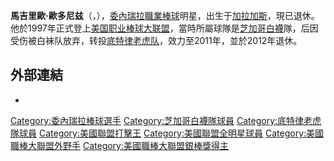 {{Infobox MLB player|
bgcolor1=#003366|
bgcolor2=#bd5d29|
textcolor1=white|
textcolor2=white|
name=馬格里歐·歐多尼茲|
image=Mags on the move.jpg|
caption=|
width=250|
position=右外野手|
team=退休球員|
number=30|
bats=右|
throws=右|
birthdate={{birth date and age|1974|1|28}}|
debutyear=1997年8月29日|
debutteam=[[芝加哥白襪|芝加哥白襪]]|
statyear=2011年|
stat1label=[[打擊率|打擊率]]|
stat1value=.309|
stat2label=[[全壘打|全壘打]]|
stat2value=294|
stat3label=[[打點|打點]]|
stat3value=1236|
teams=<nowiki></nowiki>
*[[芝加哥白襪|芝加哥白襪]]（1997年－2004年）
*[[底特律老虎|底特律老虎]]（2005年－2011年）
| awards      = <nowiki></nowiki>
*6度入選[[美國職棒大聯盟全明星賽|明星賽]]（1999、2000、2001、2003、2006、2007）
*3度[[銀棒獎|銀棒獎]]得主（2000、2002、2007）
*[[美國聯盟|美聯]][[打擊率|打擊率]]王（2007）
*[[美國聯盟|美聯]][[二壘安打|二壘安打]]王（2007）
}}

'''馬吉里歐·歐多尼兹'''（'''{{lang|es|Magglio Ordóñez}}'''，{{bd|1974年|1月28日|catIdx=O}}），[[委內瑞拉|委內瑞拉]][[職業棒球|職業棒球]]明星，出生于[[加拉加斯|加拉加斯]]，現已退休。他於1997年正式登上[[美国职业棒球大联盟|美国职业棒球大联盟]]，當時所屬球隊是[[芝加哥白襪|芝加哥白襪]]隊，后因受伤被白袜队放弃，转投[[底特律老虎队|底特律老虎队]]，效力至2011年，並於2012年退休。


==外部連結==
*{{baseballstats |mlb=120044 |espn=3728 |br=o/ordonma01 |fangraphs=248 |cube=O/Magglio-Ordonez}}

{{Luis Aparicio Award}}

{{DEFAULTSORT:Ordonez, Magglio}}
[[Category:委內瑞拉棒球選手|Category:委內瑞拉棒球選手]]
[[Category:芝加哥白襪隊球員|Category:芝加哥白襪隊球員]]
[[Category:底特律老虎隊球員|Category:底特律老虎隊球員]]
[[Category:美國聯盟打擊王|Category:美國聯盟打擊王]]
[[Category:美國聯盟全明星球員|Category:美國聯盟全明星球員]]
[[Category:美國職棒大聯盟外野手|Category:美國職棒大聯盟外野手]]
[[Category:美國職棒大聯盟銀棒獎得主|Category:美國職棒大聯盟銀棒獎得主]]